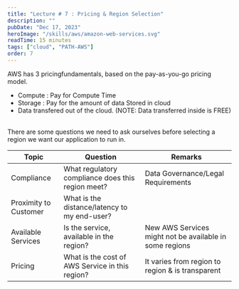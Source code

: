 ```yaml
---
title: "Lecture # 7 : Pricing & Region Selection"
description: ""
pubDate: "Dec 17, 2023"
heroImage: "/skills/aws/amazon-web-services.svg"
readTime: 15 minutes
tags: ["cloud", "PATH-AWS"]
order: 7
---
```



<Section link="aws-pricing" title="Pricing in AWS Cloud" />
AWS has 3 pricingfundamentals, based on the pay-as-you-go pricing model.
<ul class="list-disc pl-6">
	<li>Compute : Pay for Compute Time</li>
	<li>Storage : Pay for the amount of data Stored in cloud</li>
	<li>
		Data transfered out of the cloud. (NOTE: Data transferred inside is FREE)
	</li>
</ul>
<br />
<Section link="aws-region" title="How to  Select an AWS Region?" />
There are some questions we need to ask ourselves before selecting a region we want
our application to run in.

| Topic                 | Question                                          | Remarks                                                 |
| --------------------- | ------------------------------------------------- | ------------------------------------------------------- |
| Compliance            | What regulatory compliance does this region meet? | Data Governance/Legal Requirements                      |
| Proximity to Customer | What is the distance/latency to my end-user?      |                                                         |
| Available Services    | Is the service, available in the region?          | New AWS Services might not be available in some regions |
| Pricing               | What is the cost of AWS Service in this region?   | It varies from region to region & is transparent        |
